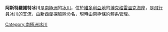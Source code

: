 {{coord|73|5|S|164|5|E|type:glacier_region:AQ_source:GNIS|display=title}}

'''阿斯特羅諾特冰川'''是[[南極洲|南極洲]]的[[冰川|冰川]]，位於[[維多利亞地|維多利亞地]]的[[博克格雷溫克海岸|博克格雷溫克海岸]]，是[[飛行員冰川|飛行員冰川]]的支流，由[[新西蘭|新西蘭]]探險隊命名，現時由[[南極條約體系|南極條約體系]]管理。

{{DEFAULTSORT:Astronaut Glacier}}
[[Category:南極洲冰川|Category:南極洲冰川]]


{{BorchgrevinkCoast-geo-stub}}